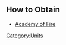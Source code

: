 {{Unit
| name = Fire Mage
| image = N/A
| type = Arcane, Ranged
| hp = 70
| dps = 29
| trait = +5% to damage dealt by [Arcane] troops for each Fire Mage on the battlefield, up to 50%.
}}

== How to Obtain ==
* [[Academy of Fire]]
[[Category:Units]]
